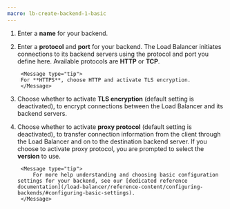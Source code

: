 ```yaml
---
macro: lb-create-backend-1-basic
---
```


<Lightbox src="scaleway-configure-backend.webp" alt="" />

1. Enter a **name** for your backend.

2. Enter a **protocol** and **port** for your backend. The Load Balancer initiates connections to its backend servers using the protocol and port you define here. Available protocols are **HTTP** or **TCP**. 

        <Message type="tip">
        For **HTTPS**, choose HTTP and activate TLS encryption.
        </Message>

3. Choose whether to activate **TLS encryption** (default setting is deactivated), to encrypt connections between the Load Balancer and its backend servers.

4. Choose whether to activate **proxy protocol** (default setting is deactivated), to transfer connection information from the client through the Load Balancer and on to the destination backend server. If you choose to activate proxy protocol, you are prompted to select the **version** to use.

        <Message type="tip">
            For more help understanding and choosing basic configuration settings for your backend, see our [dedicated reference documentation](/load-balancer/reference-content/configuring-backends/#configuring-basic-settings).
        </Message>